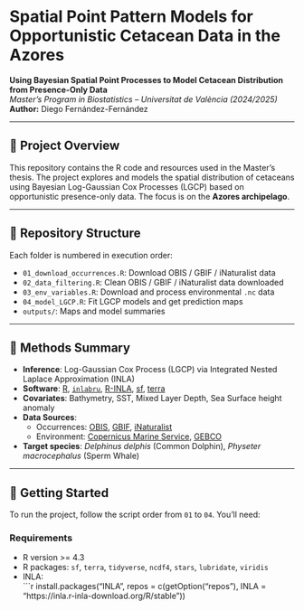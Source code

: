 
# Spatial Point Pattern Models for Opportunistic Cetacean Data in the Azores

**Using Bayesian Spatial Point Processes to Model Cetacean Distribution from Presence-Only Data**  
*Master’s Program in Biostatistics – Universitat de València (2024/2025)*  
**Author:** Diego Fernández-Fernández  

---

## 📌 Project Overview

This repository contains the R code and resources used in the Master's thesis. The project explores and models the spatial distribution of cetaceans using Bayesian Log-Gaussian Cox Processes (LGCP) based on opportunistic presence-only data. The focus is on the **Azores archipelago**.

---

## 📁 Repository Structure

Each folder is numbered in execution order:

- `01_download_occurrences.R`: Download OBIS / GBIF / iNaturalist data
- `02_data_filtering.R`: Clean OBIS / GBIF / iNaturalist data downloaded
- `03_env_variables.R`: Download and process environmental `.nc` data
- `04_model_LGCP.R`: Fit LGCP models and get prediction maps
- `outputs/`: Maps and model summaries

---

## 🧠 Methods Summary

- **Inference**: Log-Gaussian Cox Process (LGCP) via Integrated Nested Laplace Approximation (INLA)
- **Software**: [R](https://www.r-project.org/), [`inlabru`](https://inlabru-org.github.io/inlabru/), [R-INLA](https://www.r-inla.org/), [sf](https://cran.r-project.org/web/packages/sf/index.html), [terra](https://cran.r-project.org/web/packages/terra/index.html)
- **Covariates**: Bathymetry, SST, Mixed Layer Depth, Sea Surface height anomaly
- **Data Sources**:
  - Occurrences: [OBIS](https://obis.org), [GBIF](https://www.gbif.org), [iNaturalist](https://www.inaturalist.org/)
  - Environment: [Copernicus Marine Service](https://marine.copernicus.eu/), [GEBCO](https://www.gebco.net/)
- **Target species**: *Delphinus delphis* (Common Dolphin), *Physeter macrocephalus* (Sperm Whale)

---

## 🚀 Getting Started

To run the project, follow the script order from `01` to `04`. You’ll need:

### Requirements

- R version >= 4.3
- R packages: `sf`, `terra`, `tidyverse`, `ncdf4`, `stars`, `lubridate`, `viridis`
- INLA:  
```r
install.packages("INLA", repos = c(getOption("repos"),
  INLA = "https://inla.r-inla-download.org/R/stable"))

